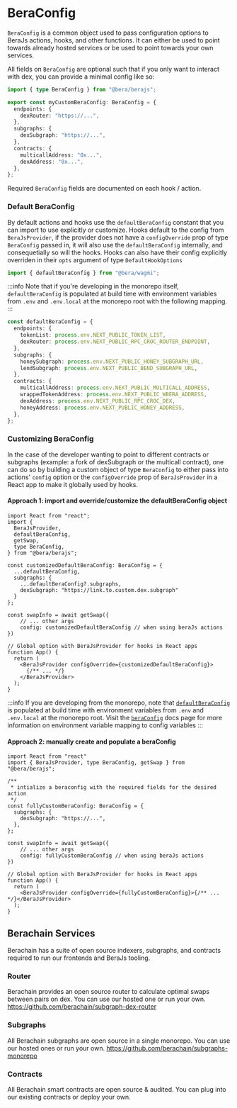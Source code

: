 # BeraConfig

`BeraConfig` is a common object used to pass configuration options to BeraJs actions, hooks, and other functions. It can either be used to point towards already hosted services or be used to point towards your own services.

All fields on `BeraConfig` are optional such that if you only want to interact with dex, you can provide a minimal config like so:

```ts
import { type BeraConfig } from "@bera/berajs";

export const myCustomBeraConfig: BeraConfig = {
  endpoints: {
    dexRouter: "https://...",
  },
  subgraphs: {
    dexSubgraph: "https://...",
  },
  contracts: {
    multicallAddress: "0x...",
    dexAddress: "0x...",
  },
};
```

Required `BeraConfig` fields are documented on each hook / action.

### Default BeraConfig

By default actions and hooks use the `defaultBeraConfig` constant that you can import to use explicitly or customize. Hooks default to the config from `BeraJsProvider`, if the provider does not have a `configOverride` prop of type `BeraConfig` passed in, it will also use the `defaultBeraConfig` internally, and consequetially so will the hooks. Hooks can also have their config explicitly overriden in their `opts` argument of type `DefaultHookOptions`

```ts
import { defaultBeraConfig } from "@bera/wagmi";
```

:::info
Note that if you're developing in the monorepo itself, `defaultBeraConfig` is populated at build time with environment variables from `.env` and `.env.local` at the monorepo root with the following mapping.
:::

```ts
const defaultBeraConfig = {
  endpoints: {
    tokenList: process.env.NEXT_PUBLIC_TOKEN_LIST,
    dexRouter: process.env.NEXT_PUBLIC_RPC_CROC_ROUTER_ENDPOINT,
  },
  subgraphs: {
    honeySubgraph: process.env.NEXT_PUBLIC_HONEY_SUBGRAPH_URL,
    lendSubgraph: process.env.NEXT_PUBLIC_BEND_SUBGRAPH_URL,
  },
  contracts: {
    multicallAddress: process.env.NEXT_PUBLIC_MULTICALL_ADDRESS,
    wrappedTokenAddress: process.env.NEXT_PUBLIC_WBERA_ADDRESS,
    dexAddress: process.env.NEXT_PUBLIC_RPC_CROC_DEX,
    honeyAddress: process.env.NEXT_PUBLIC_HONEY_ADDRESS,
  },
};
```

### Customizing BeraConfig

In the case of the developer wanting to point to different contracts or subgraphs (example: a fork of dexSubgraph or the multicall contract), one can do so by building a custom object of type `BeraConfig` to either pass into actions' `config` option or the `configOverride` prop of `BeraJsProvider` in a React app to make it globally used by hooks.

#### Approach 1: import and override/customize the defaultBeraConfig object

```tsx
import React from "react";
import {
  BeraJsProvider,
  defaultBeraConfig,
  getSwap,
  type BeraConfig,
} from "@bera/berajs";

const customizedDefaultBeraConfig: BeraConfig = {
  ...defaultBeraConfig,
  subgraphs: {
    ...defaultBeraConfig?.subgraphs,
    dexSubgraph: "https://link.to.custom.dex.subgraph"
  }
};

const swapInfo = await getSwap({
    // ... other args
    config: customizedDefaultBeraConfig // when using beraJs actions
})

// Global option with BeraJsProvider for hooks in React apps
function App() {
  return (
    <BeraJsProvider configOverride={customizedDefaultBeraConfig}>
      {/** ... */}
    </BeraJsProvider>
  );
}
```

:::info
If you are developing from the monorepo, note that [`defaultBeraConfig`](/bera-config) is populated at build time with environment variables from `.env` and `.env.local` at the monorepo root.
Visit the [`beraConfig`](/bera-config#default-beraconfig) docs page for more information on environment variable mapping to config variables
:::

#### Approach 2: manually create and populate a beraConfig

```tsx
import React from "react"
import { BeraJsProvider, type BeraConfig, getSwap } from "@bera/berajs";

/**
 * intialize a beraconfig with the required fields for the desired action
 */
const fullyCustomBeraConfig: BeraConfig = {
  subgraphs: {
    dexSubgraph: "https://...",
  },
};

const swapInfo = await getSwap({
    // ... other args
    config: fullyCustomBeraConfig // when using beraJs actions
})

// Global option with BeraJsProvider for hooks in React apps
function App() {
  return (
    <BeraJsProvider configOverride={fullyCustomBeraConfig}>{/** ... */}</BeraJsProvider>
  );
}
```

## Berachain Services

Berachain has a suite of open source indexers, subgraphs, and contracts required to run our frontends and BeraJs tooling.

### Router

Berachain provides an open source router to calculate optimal swaps between pairs on dex. You can use our hosted one or run your own.
https://github.com/berachain/subgraph-dex-router

### Subgraphs

All Berachain subgraphs are open source in a single monorepo. You can use our hosted ones or run your own. https://github.com/berachain/subgraphs-monorepo

### Contracts

All Berachain smart contracts are open source & audited. You can plug into our existing contracts or deploy your own.
